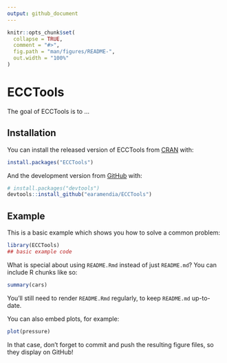 ```yaml
---
output: github_document
---
```


<!-- README.md is generated from README.Rmd. Please edit the .Rmd file. -->

```r
knitr::opts_chunk$set(
  collapse = TRUE,
  comment = "#>",
  fig.path = "man/figures/README-",
  out.width = "100%"
)
```

# ECCTools

<!-- badges: start -->
<!-- badges: end -->

The goal of ECCTools is to ...

## Installation

You can install the released version of ECCTools from [CRAN](https://CRAN.R-project.org) with:

``` r
install.packages("ECCTools")
```

And the development version from [GitHub](https://github.com/) with:

``` r
# install.packages("devtools")
devtools::install_github("earamendia/ECCTools")
```
## Example

This is a basic example which shows you how to solve a common problem:

```r
library(ECCTools)
## basic example code
```

What is special about using `README.Rmd` instead of just `README.md`? You can include R chunks like so:

```r
summary(cars)
```

You'll still need to render `README.Rmd` regularly, to keep `README.md` up-to-date.

You can also embed plots, for example:

```r
plot(pressure)
```

In that case, don't forget to commit and push the resulting figure files, so they display on GitHub!
